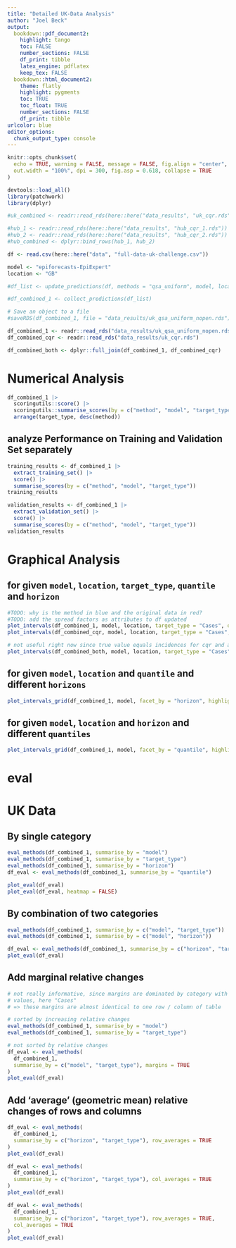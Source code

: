 ```yaml
---
title: "Detailed UK-Data Analysis"
author: "Joel Beck"
output:
  bookdown::pdf_document2:
    highlight: tango
    toc: FALSE
    number_sections: FALSE
    df_print: tibble
    latex_engine: pdflatex
    keep_tex: FALSE
  bookdown::html_document2:
    theme: flatly
    highlight: pygments
    toc: TRUE
    toc_float: TRUE
    number_sections: FALSE
    df_print: tibble
urlcolor: blue
editor_options: 
  chunk_output_type: console
---
```


```r
knitr::opts_chunk$set(
  echo = TRUE, warning = FALSE, message = FALSE, fig.align = "center",
  out.width = "100%", dpi = 300, fig.asp = 0.618, collapse = TRUE
)
```


```r
devtools::load_all()
library(patchwork)
library(dplyr)

#uk_combined <- readr::read_rds(here::here("data_results", "uk_cqr.rds"))

#hub_1 <- readr::read_rds(here::here("data_results", "hub_cqr_1.rds"))
#hub_2 <- readr::read_rds(here::here("data_results", "hub_cqr_2.rds"))
#hub_combined <- dplyr::bind_rows(hub_1, hub_2)
```

```r
df <- read.csv(here::here("data", "full-data-uk-challenge.csv"))
```

```r
model <- "epiforecasts-EpiExpert"
location <- "GB"

#df_list <- update_predictions(df, methods = "qsa_uniform", model, location, cv_init_training = 3)

#df_combined_1 <- collect_predictions(df_list)

# Save an object to a file
#saveRDS(df_combined_1, file = "data_results/uk_qsa_uniform_nopen.rds")

df_combined_1 <- readr::read_rds("data_results/uk_qsa_uniform_nopen.rds")
df_combined_cqr <- readr::read_rds("data_results/uk_cqr.rds")

df_combined_both <- dplyr::full_join(df_combined_1, df_combined_cqr) 
```

# Numerical Analysis

```r
df_combined_1 |>
  scoringutils::score() |>
  scoringutils::summarise_scores(by = c("method", "model", "target_type")) |>
  arrange(target_type, desc(method))
```

## analyze Performance on Training and Validation Set separately

```r

training_results <- df_combined_1 |>
  extract_training_set() |>
  score() |>
  summarise_scores(by = c("method", "model", "target_type"))
training_results

validation_results <- df_combined_1 |>
  extract_validation_set() |>
  score() |>
  summarise_scores(by = c("method", "model", "target_type"))
validation_results
```

# Graphical Analysis

## for given `model`, `location`, `target_type`, `quantile` and `horizon`

```r
#TODO: why is the method in blue and the original data in red?
#TODO: add the spread factors as attributes to df updated
plot_intervals(df_combined_1, model, location, target_type = "Cases", quantile = 0.05, horizon = 1)
plot_intervals(df_combined_cqr, model, location, target_type = "Cases", quantile = 0.05, horizon = 1)

# not useful right now since true value equals incidences for cqr and absolute cases for qsa
plot_intervals(df_combined_both, model, location, target_type = "Cases", quantile = 0.05, horizon = 1)
```

## for given `model`, `location` and `quantile` and different `horizons`

```r
plot_intervals_grid(df_combined_1, model, facet_by = "horizon", highlight_cv = TRUE)
```

## for given `model`, `location` and `horizon` and different `quantiles`

```r
plot_intervals_grid(df_combined_1, model, facet_by = "quantile", highlight_cv = TRUE)
```

################################################################################################################################################################
# eval
################################################################################################################################################################

# UK Data

## By single category

```r
eval_methods(df_combined_1, summarise_by = "model")
eval_methods(df_combined_1, summarise_by = "target_type")
eval_methods(df_combined_1, summarise_by = "horizon")
df_eval <- eval_methods(df_combined_1, summarise_by = "quantile")

plot_eval(df_eval)
plot_eval(df_eval, heatmap = FALSE)
```


## By combination of two categories

```r
eval_methods(df_combined_1, summarise_by = c("model", "target_type"))
eval_methods(df_combined_1, summarise_by = c("model", "horizon"))

df_eval <- eval_methods(df_combined_1, summarise_by = c("horizon", "target_type"))
plot_eval(df_eval)
```

## Add marginal relative changes

```r
# not really informative, since margins are dominated by category with largest
# values, here "Cases"
# => these margins are almost identical to one row / column of table

# sorted by increasing relative changes
eval_methods(df_combined_1, summarise_by = "model")
eval_methods(df_combined_1, summarise_by = "target_type")

# not sorted by relative changes
df_eval <- eval_methods(
  df_combined_1,
  summarise_by = c("model", "target_type"), margins = TRUE
)
plot_eval(df_eval)
```


## Add 'average' (geometric mean) relative changes of rows and columns

```r
df_eval <- eval_methods(
  df_combined_1,
  summarise_by = c("horizon", "target_type"), row_averages = TRUE
)
plot_eval(df_eval)

df_eval <- eval_methods(
  df_combined_1,
  summarise_by = c("horizon", "target_type"), col_averages = TRUE
)
plot_eval(df_eval)

df_eval <- eval_methods(
  df_combined_1,
  summarise_by = c("horizon", "target_type"), row_averages = TRUE,
  col_averages = TRUE
)
plot_eval(df_eval)
```



